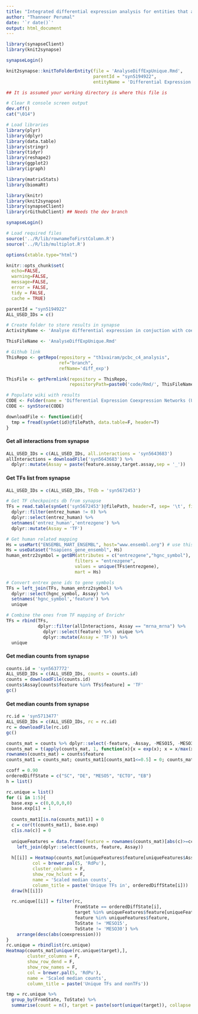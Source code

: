 ```yaml
---
title: "Integrated differential expression analysis for entities that are uniquely expressed in a differentiation state"
author: "Thanneer Perumal"
date: '`r date()`'
output: html_document
---
```

```r
library(synapseClient)
library(knit2synapse)

synapseLogin()

knit2synapse::knitToFolderEntity(file = 'AnalyseDiffExpUnique.Rmd',
                                 parentId = "syn5194922",
                                 entityName = 'Differential Expression Coexpression Networks (Unique to a diffstate)')
```

```r
## It is assumed your working directory is where this file is

# Clear R console screen output
dev.off()
cat("\014")

# Load libraries
library(plyr)
library(dplyr)
library(data.table)
library(stringr)
library(tidyr)
library(reshape2)
library(ggplot2)
library(igraph)

library(matrixStats)
library(biomaRt)

library(knitr)
library(knit2synapse)
library(synapseClient)
library(rGithubClient) ## Needs the dev branch

synapseLogin()

# Load required files
source('../R/lib/rownameToFirstColumn.R')
source('../R/lib/multiplot.R')

options(xtable.type="html")

knitr::opts_chunk$set(
  echo=FALSE,
  warning=FALSE,
  message=FALSE,
  error = FALSE,
  tidy = FALSE,
  cache = TRUE)
```

```r
parentId = "syn5194922"
ALL_USED_IDs = c()

# Create folder to store results in synapse
ActivityName <- 'Analyse differential expression in conjuction with coexpression between assays'

ThisFileName <- 'AnalyseDiffExpUnique.Rmd'

# Github link
ThisRepo <- getRepo(repository = "th1vairam/pcbc_c4_analysis", 
                    ref="branch", 
                    refName='diff_exp')

ThisFile <- getPermlink(repository = ThisRepo,
                        repositoryPath=paste0('code/Rmd/', ThisFileName))    

# Populate wiki with results
CODE <- Folder(name = 'Differential Expression Coexpression Networks (Unique to a diffstate)', parentId = parentId)
CODE <- synStore(CODE)
```

```r
downloadFile <- function(id){
  tmp = fread(synGet(id)@filePath, data.table=F, header=T)
}
```

#### Get all interactions from synapse
```r
ALL_USED_IDs = c(ALL_USED_IDs, all.interactions = 'syn5643683')
allInteractions = downloadFile('syn5643683') %>%
  dplyr::mutate(Assay = paste(feature.assay,target.assay,sep = '_'))
```

#### Get TFs list from synapse
```r
ALL_USED_IDs = c(ALL_USED_IDs, TFdb = 'syn5672453')

# Get TF checkpoints db from synapse
TFs = read.table(synGet('syn5672453')@filePath, header=T, sep= '\t', fill = TRUE) %>%
  dplyr::filter(entrez_human != 0) %>%
  dplyr::select(entrez_human) %>%
  setnames('entrez_human','entrezgene') %>%
  dplyr::mutate(Assay = 'TF')

# Get human related mapping
Hs = useMart("ENSEMBL_MART_ENSEMBL", host="www.ensembl.org") # use this one when biomart.org is down
Hs = useDataset("hsapiens_gene_ensembl", Hs)
human_entrz2symbol = getBM(attributes = c("entrezgene","hgnc_symbol"),
                          filters = "entrezgene",                         
                          values = unique(TFs$entrezgene),
                          mart = Hs)

# Convert entrex gene ids to gene symbols
TFs = left_join(TFs, human_entrz2symbol) %>%
  dplyr::select(hgnc_symbol, Assay) %>%
  setnames('hgnc_symbol','feature') %>%
  unique

# Combine the ones from TF mapping of Enrichr
TFs = rbind(TFs,
            dplyr::filter(allInteractions, Assay == "mrna_mrna") %>%
              dplyr::select(feature) %>%  unique %>%
              dplyr::mutate(Assay = 'TF')) %>%
  unique
```

#### Get median counts from synapse
```r
counts.id = 'syn5637772'
ALL_USED_IDs = c(ALL_USED_IDs, counts = counts.id)
counts = downloadFile(counts.id)
counts$Assay[counts$feature %in% TFs$feature] = 'TF'
gc()
```

#### Get median counts from synapse
```r
rc.id = 'syn5713477'
ALL_USED_IDs = c(ALL_USED_IDs, rc = rc.id)
rc = downloadFile(rc.id)
gc()
```

```r
counts_mat = counts %>% dplyr::select(-feature, -Assay, -MESO15, -MESO30) %>% data.matrix
counts_mat = t(apply(counts_mat, 1, function(x){x = exp(x); x = x/max(x, na.rm=T)}))
rownames(counts_mat) = counts$feature
counts_mat1 = counts_mat; counts_mat1[counts_mat1<=0.5] = 0; counts_mat1[counts_mat1>0.5] = 1

ccoff = 0.90
orderedDiffState = c("SC", "DE", "MESO5", "ECTO", "EB")
h = list()

rc.unique = list()
for (i in 1:5){
  base.exp = c(0,0,0,0,0)
  base.exp[i] = 1
  
  counts_mat1[is.na(counts_mat1)] = 0
  c = cor(t(counts_mat1), base.exp)
  c[is.na(c)] = 0
  
  uniqueFeatures = data.frame(feature = rownames(counts_mat)[abs(c)>=ccoff]) %>%
    left_join(dplyr::select(counts, feature, Assay))
  
  h[[i]] = Heatmap(counts_mat[uniqueFeatures$feature[uniqueFeatures$Assay=='TF'],], 
          col = brewer.pal(5, 'RdPu'), 
          cluster_columns = F, 
          show_row_hclust = F,
          name = 'Scaled median counts',
          column_title = paste('Unique TFs in', orderedDiffState[i]))
  draw(h[[i]])

  rc.unique[[i]] = filter(rc,
                          FromState == orderedDiffState[i], 
                          target %in% uniqueFeatures$feature[uniqueFeatures$Assay == 'TF' | uniqueFeatures$Assay == 'mrna'],
                          feature %in% uniqueFeatures$feature,
                          ToState != 'MESO15',
                          ToState != 'MESO30') %>%
    arrange(desc(abs(coexpression)))
}
rc.unique = rbindlist(rc.unique)
Heatmap(counts_mat[unique(rc.unique$target),], 
        cluster_columns = F, 
        show_row_dend = F, 
        show_row_names = F, 
        col = brewer.pal(5, 'RdPu'),
        name = 'Scaled median counts',
        column_title = paste('Unique TFs and nonTFs'))

tmp = rc.unique %>%
  group_by(FromState, ToState) %>%
  summarise(count = n(), target = paste(sort(unique(target)), collapse = '\n'))
```